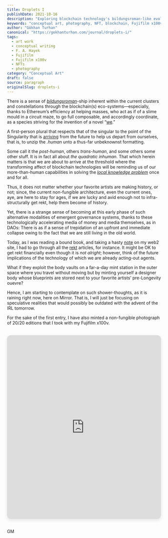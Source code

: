 ```yaml
---
title: Droplets I
publishDate: 2021-10-16
description: "Exploring blockchain technology's bildungsroman-like evolution through conceptual art and photography. A non-fungible photograph taken with Fujifilm x100v examining the intersection of technology and human coordination."
keywords: "conceptual art, photography, NFT, blockchain, Fujifilm x100v, F. A. Hayek, local knowledge problem, bildungsroman, cryptocurrency, digital art"
author: "Gökhan Turhan"
canonical: "https://gokhanturhan.com/journal/droplets-i/"
tags:
  - art work
  - conceptual writing
  - F. A. Hayek
  - Fujifilm
  - Fujifilm x100v
  - NFTs
  - photography
category: "Conceptual Art"
draft: false
source: paragraph
originalSlug: droplets-i
---
```



There is a sense of [*bildungsroman*](https://www.britannica.com/art/bildungsroman)-ship inherent within the current clusters and constellations through the blockchain(s) eco-systems—especially, thanks to Ethereum’s efficiency at helping masses, who act as if of a slime mould in a circuit maze, to go full composable, and accordingly coordinate, as a species striving for the invention of a novel “[we](http://caae.phil.cmu.edu/cavalier/80254/kant/kant2.html#:~:text=In%20his%20Lectures%20on%20Logic,What%20may%20I%20hope%20for%3F).”

A first-person plural that respects that of the singular to the point of the Singularity that is [arriving](https://www.youtube.com/watch?v=fiaWsgtJrNI) from the future to help us depart from ourselves, that is, to unzip the *.human* unto a thus-far unbeknownst formatting.

Some call it the *post-human*, others *trans-human*, and some others some other stuff. It is in fact all about *the quadratic inhuman*. That which herein matters is that we are about to arrive at the threshold where the transforming affect of blockchain technologies will be reminding us of our more-than-human capabilities in solving the [*local knowledge problem*](https://fee.org/articles/the-use-of-knowledge-in-society/) once and for all.

Thus, it does not matter whether your favorite artists are making history, or not; since, the current non-fungible architecture, even the current ones, aye, are here to stay for ages, if we are lucky and avid enough not to infra-structurally get rekt, help them become of history.

Yet, there is a strange sense of becoming at this early phase of such alternative modalities of emergent governance systems, thanks to these technologically accelerating media of money and media themselves, as in DAOs: There is as if a sense of trepidation of an upfront and immediate collapse owing to the fact that we are still living in the old world.

Today, as I was reading a bound book, and taking a hasty [note](https://remixocene.xyz/archive/notes-1/) on my web2 site, I had to go through all the [rekt](https://rekt.news/) articles, for instance. It might be OK to get rekt financially even though it is *not alright*; however, think of the future implications of the technology of which we are already acting-out agents.

What if they exploit the body vaults on a far-a-day mint station in the outer space where you travel without moving but by minting yourself a designer body whose blueprints are stored next to your favorite artists’ pre-Longevity ouevre?

Hence, I am starting to contemplate on such shower-thoughts, as it is raining right now, here on Mirror. That is, I will just be focusing on speculative realities that would possibly be outdated with the advent of the IRL tomorrow.

For the sake of the first entry, I have also minted a non-fungible photograph of 20/20 editions that I took with my Fujifilm x100v.

<div style="text-align: center; margin: 2rem 0;">

<iframe
  src="https://gokhan.mirror.xyz/editions/0xDF5b5ee15CC96ba7d0CB6BD9b2c0fc4417ab6445/278"
  width="100%"
  height="600"
  style="border: none; border-radius: 12px; box-shadow: 0 4px 12px rgba(0,0,0,0.1);"
  title="3 Freighters and IRL Eth Rockers - NFT Edition"
></iframe>

</div>

GM